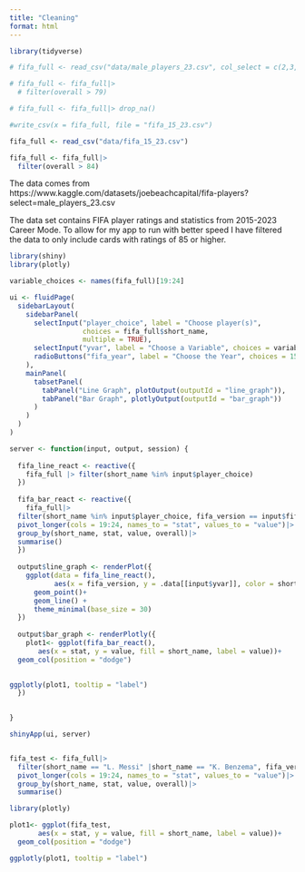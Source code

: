 ```yaml
---
title: "Cleaning"
format: html
---
```


```r
library(tidyverse)

# fifa_full <- read_csv("data/male_players_23.csv", col_select = c(2,3, 6,7, 8, 9, 10, 11, 12,13,15, 16, 18, 21, 28, 32, 33, 34, 42, 43, 44, 45, 46, 47))

# fifa_full <- fifa_full|>
  # filter(overall > 79)

# fifa_full <- fifa_full|> drop_na()

#write_csv(x = fifa_full, file = "fifa_15_23.csv")

fifa_full <- read_csv("data/fifa_15_23.csv")

fifa_full <- fifa_full|>
  filter(overall > 84)
```

The data comes from https://www.kaggle.com/datasets/joebeachcapital/fifa-players?select=male_players_23.csv

The data set contains FIFA player ratings and statistics from 2015-2023 Career Mode. To allow for my app to run with better speed I have filtered the data to only include cards with ratings of 85 or higher. 

```r
library(shiny)
library(plotly)

variable_choices <- names(fifa_full)[19:24]

ui <- fluidPage(
  sidebarLayout(
    sidebarPanel(
      selectInput("player_choice", label = "Choose player(s)",
                  choices = fifa_full$short_name,
                  multiple = TRUE),
      selectInput("yvar", label = "Choose a Variable", choices = variable_choices, selected = "none"),
      radioButtons("fifa_year", label = "Choose the Year", choices = 15:23)
    ),
    mainPanel(
      tabsetPanel(
        tabPanel("Line Graph", plotOutput(outputId = "line_graph")),
        tabPanel("Bar Graph", plotlyOutput(outputId = "bar_graph"))
      )
    )
  )
)

server <- function(input, output, session) {
  
  fifa_line_react <- reactive({
    fifa_full |> filter(short_name %in% input$player_choice) 
  })
  
  fifa_bar_react <- reactive({
    fifa_full|>
  filter(short_name %in% input$player_choice, fifa_version == input$fifa_year)|>
  pivot_longer(cols = 19:24, names_to = "stat", values_to = "value")|>
  group_by(short_name, stat, value, overall)|>
  summarise()
  })
  
  output$line_graph <- renderPlot({
    ggplot(data = fifa_line_react(),
           aes(x = fifa_version, y = .data[[input$yvar]], color = short_name)) +
      geom_point()+
      geom_line() +
      theme_minimal(base_size = 30)
  })
  
  output$bar_graph <- renderPlotly({
    plot1<- ggplot(fifa_bar_react(), 
       aes(x = stat, y = value, fill = short_name, label = value))+
  geom_col(position = "dodge")
      

ggplotly(plot1, tooltip = "label")
  })

  
}

shinyApp(ui, server)

```

```r

```

```r
fifa_test <- fifa_full|>
  filter(short_name == "L. Messi" |short_name == "K. Benzema", fifa_version == 23)|>
  pivot_longer(cols = 19:24, names_to = "stat", values_to = "value")|>
  group_by(short_name, stat, value, overall)|>
  summarise()

library(plotly)

plot1<- ggplot(fifa_test, 
       aes(x = stat, y = value, fill = short_name, label = value))+
  geom_col(position = "dodge")

ggplotly(plot1, tooltip = "label")
```

